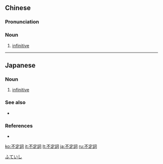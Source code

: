 {{also|不定词}}
==Chinese==
{{zh-forms|s=不定词|type=21}}

===Pronunciation===
{{zh-pron
|m=不dìngcí
|c=bat1 ding6 ci4
|cat=n
}}

===Noun===
{{zh-noun}}

# {{lb|zh|grammar}} [[infinitive]]

----

==Japanese==
{{ja-kanjitab|ふ|てい|し|yomi=on}}

===Noun===
{{ja-noun|ふていし}}

# {{lb|ja|grammar|sort=ふていし}} [[infinitive]]

===See also===
* {{ja-r|動名詞|どうめいし|gloss=[[gerund]]}}

===References===
* {{R:Kojien}}

[[Category:ja:Parts of speech|ふていし]]

[[ko:不定詞]]
[[it:不定詞]]
[[lt:不定詞]]
[[ja:不定詞]]
[[ru:不定詞]]